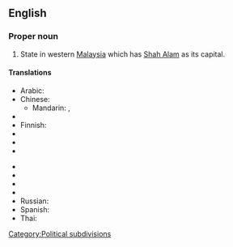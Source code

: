 {{wikipedia}}
==English==

===Proper noun===
{{en-proper noun}}

# State in western [[Malaysia]] which has [[Shah Alam]] as its capital.

====Translations====
{{trans-top|western Malaysian state}}
* Arabic: {{t|ar|سلانغور دار الإحسان|f|tr=salanghur darul-’eHsaan|sc=Arab}}
* Chinese:
** Mandarin: {{t-|cmn|雪蘭莪|sc=Hani}}, {{t-|cmn|雪兰莪|tr=Xuělán'é|sc=Hani}}
* {{trreq|Dutch}}
* Finnish: {{t-|fi|Selangor}}
* {{trreq|French}}
* {{trreq|German}}
* {{trreq|Greek}}
{{trans-mid}}
* {{trreq|Hungarian}}
* {{trreq|Japanese}}
* {{trreq|Malay}}
* {{trreq|Portuguese}}
* Russian: {{t|ru|Селангор|m|tr=S'elángor}}
* Spanish: {{t-|es|Selangor}}
* Thai: {{t|th|สลังงอร์|tr=sàlăngngor|sc=Thai}}
{{trans-bottom}}

[[Category:Political subdivisions]]